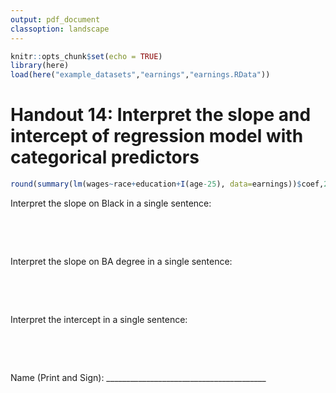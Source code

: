 ```yaml
---
output: pdf_document
classoption: landscape
---
```


\pagenumbering{gobble}

```r
knitr::opts_chunk$set(echo = TRUE)
library(here)
load(here("example_datasets","earnings","earnings.RData"))
```

# Handout 14: Interpret the slope and intercept of regression model with categorical predictors

```r
round(summary(lm(wages~race+education+I(age-25), data=earnings))$coef,2)
```
\large

Interpret the slope on Black in a single sentence:

&nbsp;

&nbsp;

Interpret the slope on BA degree in a single sentence:

&nbsp;

&nbsp;

Interpret the intercept in a single sentence:

&nbsp;

&nbsp;


\normalsize 
Name (Print and Sign): ________________________________________

